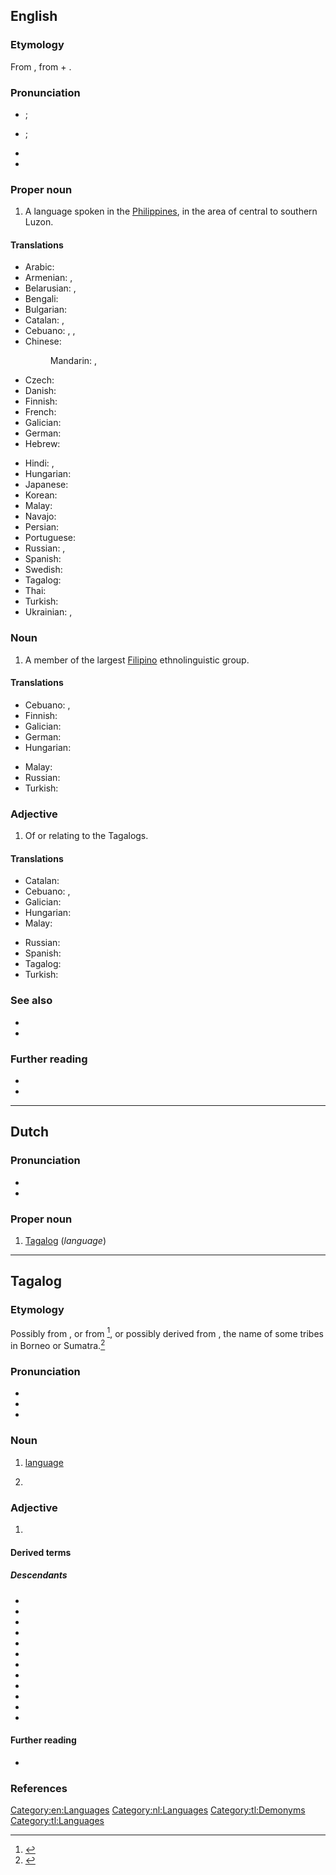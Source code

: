 {{also|tagalog}}
==English==
{{wikipedia}}
{{interwiktionary|tl}}
===Etymology===
From {{der|en|tl|Tagalog}}, from {{m|tl|taga-||native of}} + {{m|tl|ilog||river}}.

===Pronunciation===
* {{a|RP}} {{enPR|təgäʹlŏg|təgălʹəg}}; {{IPA|en|/təˈɡɑːlɒɡ/|/təˈɡæləɡ/}}
* {{a|GA}} {{enPR|təgäʹləg|təgäʹlôg}}; {{IPA|en|/təˈɡɑləɡ/|/təˈɡɑlɔɡ/}}
* {{hyphenation|en|Taga|log}}
* {{audio|en|en-us-Tagalog.ogg|Audio (US)}}

===Proper noun===
{{en-prop}}

# A language spoken in the [[Philippines]], in the area of central to southern Luzon.
#: {{syn|en|Tagal}}

====Translations====
{{trans-top|language}}
* Arabic: {{t|ar|تَاغَالُوغِيَّة|f|tr=taḡaluḡiyya}}
* Armenian: {{t|hy|տագալերեն}}, {{t|hy|տագալոգ}}
* Belarusian: {{t|be|тага́льская мо́ва|f|sc=Cyrl}}, {{t|be|тага́льская|f|sc=Cyrl}}
* Bengali: {{t|bn|তাগালোগভাষা}}
* Bulgarian: {{t|bg|тага́лог|m}}
* Catalan: {{t|ca|tagàlog|m}}, {{t+|ca|tagal}}
* Cebuano: {{t|ceb|Tagalug}}, {{t|ceb|Tagalog}}, {{t|ceb|Tinagalog}}
* Chinese:
*: Mandarin: {{t+|cmn|他加祿語|sc=Hani}}, {{t+|cmn|他加禄语|tr=Tājiālù yǔ|sc=Hani}}
* Czech: {{t|cs|tagalština|f}}
* Danish: {{t|da|tagalog}}
* Finnish: {{t+|fi|tagalog}}
* French: {{t+|fr|tagalog|m}}
* Galician: {{t+|gl|tagalo|m}}
* German: {{t+|de|Tagalog|n}}
* Hebrew: {{t|he|טאגאלוג}}
{{trans-mid}}
* Hindi: {{t|hi|टागालोग भाषा}}, {{t|hi|टागालोग}}
* Hungarian: {{t+|hu|tagalog}}
* Japanese: {{t+|ja|タガログ語|tr=タガログご, Tagarogu-go}}
* Korean: {{t+|ko|^타갈로그-어}}
* Malay: {{t|ms|bahasa Tagalog}}
* Navajo: {{t|nv|Kéyah Dańlíinii bikáaʼgi kéédahatʼínígíí bizaad}}
* Persian: {{t|fa|زبان تاگالوگ}}
* Portuguese: {{t+|pt|tagalo|m}}
* Russian: {{t+|ru|тага́льский|m}}, {{t|ru|тага́лог|m}}
* Spanish: {{t+|es|tagalo|m}}
* Swedish: {{t+|sv|tagalog}}
* Tagalog: {{t+|tl|Tagalog}}
* Thai: {{t+|th|ภาษาตากาล็อก|tr=paa-sǎa dtaa-gaa-lɔ́k}}
* Turkish: {{t+|tr|Tagalogca}}
* Ukrainian: {{t+|uk|тага́льська|f}}, {{t|uk|тага́лог|m}}
{{trans-bottom}}

===Noun===
{{en-noun|s|Tagalog}}

# A member of the largest [[Filipino]] ethnolinguistic group.
#: {{syn|en|Tagal}}

====Translations====
{{trans-top|member of the Filipino ethnic group}}
* Cebuano: {{t|ceb|Tagalog}}, {{t|ceb|Tagalug}}
* Finnish: {{t|fi|tagaali}}
* Galician: {{t+|gl|tagalo|m}}
* German: {{t|de|Tagale|m}}
* Hungarian: {{t+|hu|tagalog}}
{{trans-mid}}
* Malay: {{t|ms|orang Tagalog}}
* Russian: {{t+|ru|тага́л|m}}
* Turkish: {{t+|tr|Tagalog}}
{{trans-bottom}}

===Adjective===
{{en-adj|-}}

# Of or relating to the Tagalogs.

====Translations====
{{trans-top|of or relating to the Tagalogs}}
* Catalan: {{t|ca|tagàlog}}
* Cebuano: {{t|ceb|Tagalog}}, {{t|ceb|Tagalug}}
* Galician: {{t+|gl|tagalo|m}}
* Hungarian: {{t+|hu|tagalog}}
* Malay: {{t|ms|Tagalog}}
{{trans-mid}}
* Russian: {{t+|ru|тага́льский}}
* Spanish: {{t+|es|tagalo}}
* Tagalog: {{t+|tl|Tagalog}}
* Turkish: {{t+|tr|Tagalog}}
{{trans-bottom}}

===See also===
* {{langcat|tl}}
* {{langlist}}

===Further reading===
* {{ISO 639|ref=1|tl||tgl}}
* {{ethnologue|tgl}}

[[Category:en:Languages]]

----

==Dutch==

===Pronunciation===
* {{IPA|nl|/ˈtaːɡaːlɔk/}}
* {{audio|nl|Nl-Tagalog.ogg|audio}}

===Proper noun===
{{nl-proper noun|n}}

# [[#English|Tagalog]] (''language'')

[[Category:nl:Languages]]

----

==Tagalog==

===Etymology===
Possibly from {{prefix|tl|taga|ilog|t1=native of|t2=river}}, or from {{prefix|tl|taga|alog|t1=native of|t2=ford}}<ref>{{cite-book|year=1905|last=Sanger|first=J. P.|title=Census of the Philippine Islands, Taken Under the Direction of the Philippine Commission in the Year 1903, Volume 1|location=Quezon City|publisher=U.S. Bureau of the Census|page=451}}</ref>, or possibly derived from {{m|en|Tagal}}, the name of some tribes in Borneo or Sumatra.<ref>{{cite-book|year=1972|last=Panganiban|first=José Villa|title=Diksyunaryo-Tesauro Pilipino-Ingles |location=Quezon City|publisher=Manlapaz Publishing Co.|page=936-937}}</ref>

===Pronunciation===
* {{hyph|tl|Ta|ga|log}}
* {{tl-IPA}}
* {{audio|tl|Tl-PH-Tagalog.ogg|Audio}}

===Noun===
{{tl-noun|b={{tl-bay sc|tagalog}}}}

# {{l|en|Tagalog}} [[language]]
# {{l|en|Tagalog}} {{gl|person}}

===Adjective===
{{tl-adj|b={{tl-bay sc|tagalog}}}}

# {{l|en|Tagalog}} {{gl|pertaining to the Tagalog region, the Tagalog people, or the Tagalog language}}

====Derived terms====
{{der3|tl|barong-tagalog|managalog|magtagalog|itagalog|tumagalog|isatagalog|Katagalugan|mananagalog|tagalugin|pananagalog|Tagalista|Timog Katagalugan|barahang-tagalog}}

=====Descendants=====
* {{desc|yue|他加祿語|tr=taa<sup>1</sup> gaa<sup>1</sup> luk<sup>6</sup> jyu<sup>5</sup>|bor=1}}
* {{desc|bor=1|ceb|Tinagalog|Tagalug}}
* {{desc|bor=1|nl|Tagalog}}
* {{desc|bor=1|en|Tagalog}}
* {{desc|id|Tagalog|bor=1}}
* {{desc|ja|タガログ語|tr=Tagarogu-go|bor=1}}
* {{desc|ko|^타갈로그-어|bor=1}}
* {{desc|ms|Tagalog|bor=1}}
* {{desc|cmn|他加祿語|tr=Tājiālùyǔ|bor=1}}
* {{desc|nan|他加祿話|tr=Tha-ka-lo̍k-ōe|他加祿語|tr2=Thaⁿ-ka-lo̍k-gír|bor=1}}
* {{desc|bor=1|pt|tagalo}}
* {{desc|bor=1|es|tagalo|tagala}}

====Further reading====
* {{R:KWF Diksiyonaryo}}

===References===
<references/>

[[Category:tl:Demonyms]]
[[Category:tl:Languages]]